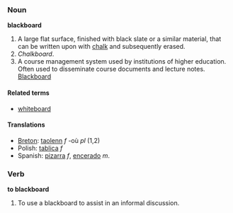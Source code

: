 ===Noun===
'''blackboard'''

#A large flat surface, finished with black slate or a similar material, that can be written upon with [[chalk]] and subsequently erased.
#''Chalkboard''.
#A course management system used by institutions of higher education.  Often used to disseminate course documents and lecture notes.  [http://www.blackboard.com Blackboard]

====Related terms====
*[[whiteboard]]

====Translations====
*[[Breton]]: [[taolenn]] ''f'' -où ''pl'' (1,2)
*Polish: [[tablica]] ''f''
*Spanish: [[pizarra]] ''f'', [[encerado]] ''m''.

===Verb===
'''to blackboard'''

#To use a blackboard to assist in an informal discussion.